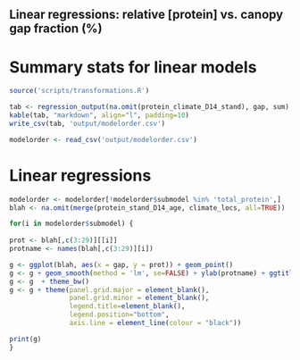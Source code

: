 ## Linear regressions: relative [protein] vs. canopy gap fraction (%)

# Summary stats for linear models
```r
source('scripts/transformations.R')

tab <- regression_output(na.omit(protein_climate_D14_stand), gap, sum)
kable(tab, "markdown", align="l", padding=10)
write_csv(tab, 'output/modelorder.csv')

modelorder <- read_csv('output/modelorder.csv')
````

# Linear regressions

```r

modelorder <- modelorder[!modelorder$submodel %in% 'total_protein',]
blah <- na.omit(merge(protein_stand_D14_age, climate_locs, all=TRUE))

for(i in modelorder$submodel) {
  
prot <- blah[,c(3:29)][[i]]
protname <- names(blah[,c(3:29)][i])

g <- ggplot(blah, aes(x = gap, y = prot)) + geom_point() 
g <- g + geom_smooth(method = 'lm', se=FALSE) + ylab(protname) + ggtitle(paste0(protname))
g <- g  + theme_bw()
g <- g + theme(panel.grid.major = element_blank(),
               panel.grid.minor = element_blank(), 
               legend.title=element_blank(),
               legend.position="bottom",
               axis.line = element_line(colour = "black"))

print(g)
}

````
